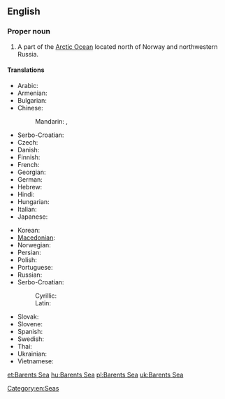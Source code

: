 ==English==
{{rfc-auto}}
{{wikipedia}}

===Proper noun===
{{en-proper noun}}

# A part of the [[Arctic Ocean]] located north of Norway and northwestern Russia.

====Translations====
{{trans-top|part of the Arctic Ocean}}
* Arabic: {{t-|ar|بحر بارنتس|m|tr=baHr baarants}}
* Armenian: {{t-|hy|Բարենցի ծով|tr=Barenc'i çov}}
* Bulgarian: {{t-|bg|Баренцово море|n|tr=Bárencovo móre}}
* Chinese:
*: Mandarin: {{t|cmn|巴倫支海|sc=Hani}}, {{t|cmn|巴伦支海|tr=Bālúnzhī hǎi|sc=Hani}}
* Serbo-Croatian: {{t|sh|Barentsovo more}}
* Czech: {{t-|cs|Barentsovo moře|n}}
* Danish: {{t-|da|Barentshavet}}
* Finnish: {{t-|fi|Barentsinmeri}}
* French: {{t-|fr|mer de Barents|f}}
* Georgian: {{t-|ka|ბარენცის ზღვა|tr=barentsis zḡva|sc=Geor}}
* German: {{t+|de|Barentssee|f}}
* Hebrew: {{t-|he|ים ברנץ}}
* Hindi: {{t-|hi|बेरिंट सागर|tr=bēriṇṭ sāgar}}
* Hungarian: {{t+|hu|Barents-tenger}}
* Italian: {{t-|it|mare di Barents|m}}
* Japanese: {{t-|ja|バレンツ海|tr=Barentsu-kai}}
{{trans-mid}}
* Korean: {{t+|ko|바렌츠 해|tr=Barencheu hae|sc=Hang}}
* [[Macedonian]]: {{t-|mk|Баренцово Море|n|tr=Bárencovo Móre}}
* Norwegian: {{t-|no|Barentshavet}}
* Persian: {{t-|fa|دریای بارنتز}}
* Polish: {{t+|pl|Morze Barentsa|n}}
* Portuguese: {{t-|pt|mar de Barents|m}}
* Russian: {{t-|ru|Баренцево море|n|tr=Bárencevo móre}}
* Serbo-Croatian:
*: Cyrillic: {{t-|sh|Баренцово море|n|sc=Cyrl}}
*: Latin: {{t-|sh|Barentsovo more|n}}
* Slovak: {{t-|sk|Barentsovo more|n}}
* Slovene: {{t-|sl|Barentsovo morje|n}}
* Spanish: {{t-|es|mar de Barents|m}}
* Swedish: {{t-|sv|Barents hav}}
* Thai: {{t-|th|ทะเลแบเร็นตส์}}
* Ukrainian: {{t-|uk|Баренцове море|n|tr=Bárencove móre}}
* Vietnamese: {{t-|vi|biển Barents}}
{{trans-bottom}}

[[Category:en:Seas]]

[[et:Barents Sea]]
[[hu:Barents Sea]]
[[pl:Barents Sea]]
[[uk:Barents Sea]]